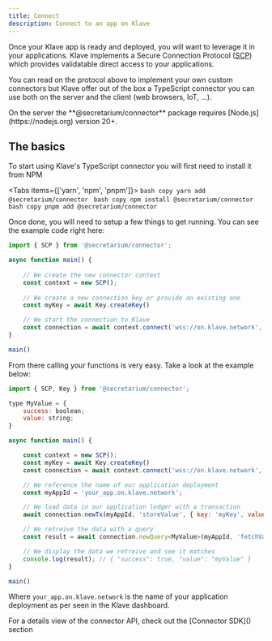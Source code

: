 ```yaml
---
title: Connect
description: Connect to an app on Klave
---
```

 
Once your Klave app is ready and deployed, you will want to leverage it in your applications.
Klave implements a Secure Connection Protocol ([SCP](/learn/architecture#secure-connection-protocol-scp)) which provides validatable direct access to your applications.

You can read on the protocol above to implement your own custom connectors but Klave offer out of the box a TypeScript connector 
you can use both on the server and the client (web browsers, IoT, ...).

<Callout type="info" emoji="ℹ️">
    On the server the **@secretarium/connector** package requires [Node.js](https://nodejs.org) version 20+.
</Callout>

## The basics

To start using Klave's TypeScript connector you will first need to install it from NPM

<Tabs items={['yarn', 'npm', 'pnpm']}>
    <Tab value="yarn">
    ```bash copy
    yarn add @secretarium/connector
    ```
    </Tab>
    <Tab value="npm">
    ```bash copy
    npm install @secretarium/connector
    ```
    </Tab>
    <Tab value="pnpm">
    ```bash copy
    pnpm add @secretarium/connector
    ```
    </Tab>
</Tabs>

Once done, you will need to setup a few things to get running. You can see the example code right here:

```js
import { SCP } from '@secretarium/connector';

async function main() {
    
    // We create the new connector context
    const context = new SCP();
    
    // We create a new connection key or provide an existing one
    const myKey = await Key.createKey()

    // We start the connection to Klave
    const connection = await context.connect('wss://on.klave.network', myKey)
}

main()
```

From there calling your functions is very easy. Take a look at the example below:

```js
import { SCP, Key } from '@secretarium/connector';

type MyValue = {
    success: boolean;
    value: string;
}

async function main() {

    const context = new SCP();
    const myKey = await Key.createKey()
    const connection = await context.connect('wss://on.klave.network', myKey)

    // We reference the name of our application deployment
    const myAppId = 'your_app.on.klave.network';

    // We load data in our application ledger with a transaction
    await connection.newTx(myAppId, 'storeValue', { key: 'myKey', value: 'myValue' }).send()

    // We retreive the data with a query
    const result = await connection.newQuery<MyValue>(myAppId, 'fetchValue', { key: 'myKey' }).send()

    // We display the data we retreive and see it matches
    console.log(result); // { "success": true, "value": "myValue" }
}

main()
```

Where `your_app.on.klave.network` is the name of your application deployment as per seen in the Klave dashboard.

<div style={{display: "none"}}>
    For a details view of the connector API, check out the [Connector SDK]() section
</div>